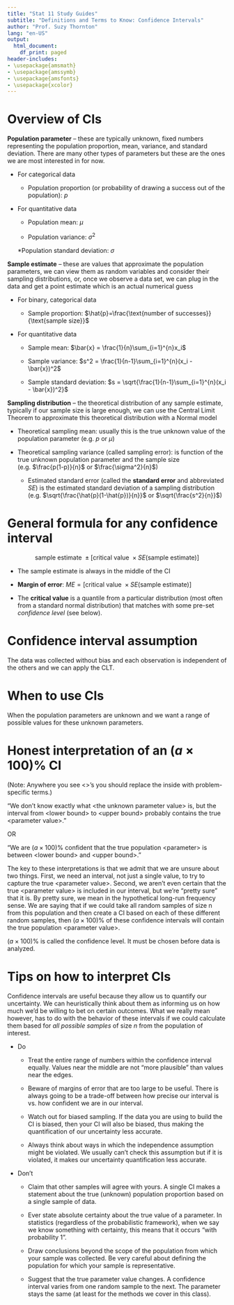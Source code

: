 ```yaml
---
title: "Stat 11 Study Guides"
subtitle: "Definitions and Terms to Know: Confidence Intervals" 
author: "Prof. Suzy Thornton"
lang: "en-US"
output:
  html_document:
    df_print: paged
header-includes:
- \usepackage{amsmath}
- \usepackage{amssymb}
- \usepackage{amsfonts}
- \usepackage{xcolor}
---
```


# Overview of CIs 

**Population parameter** – these are typically unknown, fixed numbers representing the population proportion, mean, variance, and standard deviation. There are many other types of parameters but these are the ones we are most interested in for now.  

* For categorical data 
	
  * Population proportion (or probability of drawing a success out of the population): $p$

* For quantitative data 

  * Population mean: $\mu$

  * Population variance: $\sigma^2$

  *Population standard deviation: $\sigma$


**Sample estimate** – these are values that approximate the population parameters, we can view them as random variables and consider their sampling distributions, or, once we observe a data set, we can plug in the data and get a point estimate which is an actual numerical guess

* For binary, categorical data

  * Sample proportion: $\hat{p}=\frac{\text{number of successes}}{\text{sample size}}$

* For quantitative data 

  * Sample mean: $\bar{x} = \frac{1}{n}\sum_{i=1}^{n}x_i$

  * Sample variance: $s^2 = \frac{1}{n-1}\sum_{i=1}^{n}(x_i - \bar{x})^2$

  * Sample standard deviation: $s = \sqrt{\frac{1}{n-1}\sum_{i=1}^{n}(x_i - \bar{x})^2}$ 

**Sampling distribution** – the theoretical distribution of any sample estimate, typically if our sample size is large enough, we can use the Central Limit Theorem to approximate this theoretical distribution with a Normal model 

* Theoretical sampling mean: usually this is the true unknown value of the population parameter (e.g. $p$ or $\mu$)

* Theoretical sampling variance (called sampling error):  is function of the true unknown population parameter and the sample size (e.g. $\frac{p(1-p)}{n}$ or $\frac{\sigma^2}{n}$)

  * Estimated standard error (called the **standard error** and abbreviated $SE$) is the estimated standard deviation of a sampling distribution (e.g. $\sqrt{\frac{\hat{p}(1-\hat{p})}{n}}$ or $\sqrt{\frac{s^2}{n}}$)


# General formula for any confidence interval

$$\text{sample estimate } ± [\text{critical value }\times SE(\text{sample estimate})]$$

* The sample estimate is always in the middle of the CI   

* **Margin of error**: $ME=[\text{critical value } \times SE(\text{sample estimate})]$

* The **critical value** is a quantile from a particular distribution (most often from a standard normal distribution) that matches with some pre-set *confidence level* (see below).

# Confidence interval assumption

The data was collected without bias and each observation is independent of the others and we can apply the CLT. 

# When to use CIs

When the population parameters are unknown and we want a range of possible values for these unknown parameters. 

# Honest interpretation of an $(a\times 100)\%$ CI 

(Note: Anywhere you see <>’s you should replace the inside with problem-specific terms.) 

"We don’t know exactly what \<the unknown parameter value\> is, but the interval from \<lower bound\> to \<upper bound\> probably contains the true \<parameter value\>."

OR 

"We are $(a \times 100)\%$ confident that the true population \<parameter\> is between \<lower bound\> and \<upper bound\>."

The key to these interpretations is that we admit that we are unsure about two things. First, we need an interval, not just a single value, to try to capture the true \<parameter value\>. Second, we aren’t even certain that the true \<parameter value\> is included in our interval, but we're "pretty sure" that it is. By pretty sure, we mean in the hypothetical long-run frequency sense. We are saying that if we could take all random samples of size n from this population and then create a CI based on each of these different random samples, then $(a \times 100)\%$ of these confidence intervals will contain the true population \<parameter value\>. 

$(a \times 100)\%$ is called the confidence level. It must be chosen before data is analyzed. 


# Tips on how to interpret CIs

Confidence intervals are useful because they allow us to quantify our uncertainty. We can heuristically think about them as informing us on how much we'd be willing to bet on certain outcomes. What we really mean however, has to do with the behavior of these intervals if we could calculate them based for *all possible samples* of size $n$ from the population of interest.  

* Do 

  * Treat the entire range of numbers within the confidence interval equally. Values near the middle are not "more plausible" than values near the edges. 

  * Beware of margins of error that are too large to be useful. There is always going to be a trade-off between how precise our interval is vs. how confident we are in our interval.  

  * Watch out for biased sampling. If the data you are using to build the CI is biased, then your CI will also be biased, thus making the quantification of our uncertainty less accurate. 

  * Always think about ways in which the independence assumption might be violated. We usually can't check this assumption but if it is violated, it makes our uncertainty quantification less accurate. 

* Don't 

  * Claim that other samples will agree with yours. A single CI makes a statement about the true (unknown) population proportion based on a single sample of data. 

  * Ever state absolute certainty about the true value of a parameter. In statistics (regardless of the probabilistic framework), when we say we know something with certainty, this means that it occurs "with probability 1".

  * Draw conclusions beyond the scope of the population from which your sample was collected. Be very careful about defining the population for which your sample is representative.  

  * Suggest that the true parameter value changes. A confidence interval varies from one random sample to the next. The parameter stays the same (at least for the methods we cover in this class).





